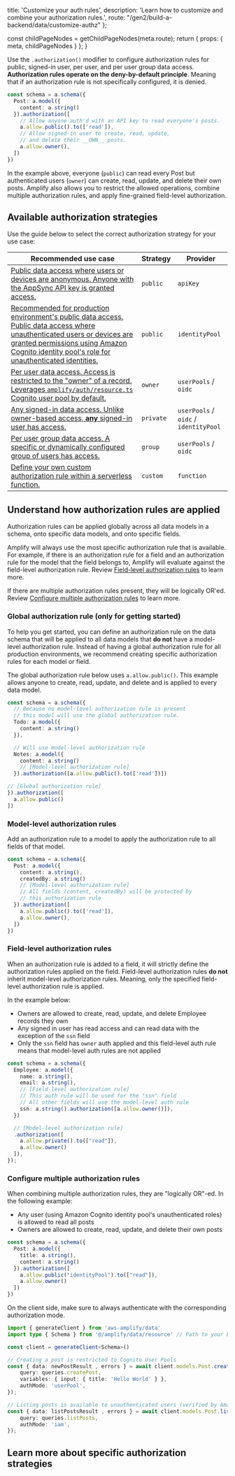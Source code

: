 
  title: 'Customize your auth rules',
  description: 'Learn how to customize and combine your authorization rules.',
  route: "/gen2/build-a-backend/data/customize-authz"
};

  const childPageNodes = getChildPageNodes(meta.route);
  return {
    props: {
      meta,
      childPageNodes
    }
  };
}


Use the `.authorization()` modifier to configure authorization rules for public, signed-in user, per user, and per user group data access. **Authorization rules operate on the deny-by-default principle**. Meaning that if an authorization rule is not specifically configured, it is denied.

```ts
const schema = a.schema({
  Post: a.model({
    content: a.string()
  }).authorization([
    // Allow anyone auth'd with an API key to read everyone's posts.
    a.allow.public().to(['read']),
    // Allow signed-in user to create, read, update,
    // and delete their __OWN__ posts.
    a.allow.owner(),
  ])
})
```
In the example above, everyone (`public`) can read every Post but authenticated users (`owner`) can create, read, update, and delete their own posts. Amplify also allows you to restrict the allowed operations, combine multiple authorization rules, and apply fine-grained field-level authorization.

## Available authorization strategies

Use the guide below to select the correct authorization strategy for your use case:

| **Recommended use case** | **Strategy** | **Provider** |
|---|---|---|
| [Public data access where users or devices are anonymous. Anyone with the AppSync API key is granted access.](/gen2/build-a-backend/data/customize-authz/public-data-access) | `public` | `apiKey` |
| [Recommended for production environment's public data access. Public data access where unauthenticated users or devices are granted permissions using Amazon Cognito identity pool's role for unauthenticated identities.](/gen2/build-a-backend/data/customize-authz/public-data-access/#add-public-authorization-rule-using-iam-authentication) | `public` | `identityPool` |
| [Per user data access. Access is restricted to the "owner" of a record. Leverages `amplify/auth/resource.ts` Cognito user pool by default.](/gen2/build-a-backend/data/customize-authz/per-user-per-owner-data-access) | `owner` | `userPools` / `oidc` |
| [Any signed-in data access. Unlike owner-based access, **any** signed-in user has access.](/gen2/build-a-backend/data/customize-authz/signed-in-user-data-access) | `private` | `userPools` / `oidc` / `identityPool` |
| [Per user group data access. A specific or dynamically configured group of users has access.](/gen2/build-a-backend/data/customize-authz/user-group-based-data-access) | `group` | `userPools` / `oidc` |
| [Define your own custom authorization rule within a serverless function.](/gen2/build-a-backend/data/customize-authz/custom-data-access-patterns) | `custom` | `function` |

## Understand how authorization rules are applied

Authorization rules can be applied globally across all data models in a schema, onto specific data models, and onto specific fields.

Amplify will always use the most specific authorization rule that is available. For example, if there is an authorization rule for a field and an authorization rule for the model that the field belongs to, Amplify will evaluate against the field-level authorization rule. Review [Field-level authorization rules](#field-level-authorization-rules) to learn more.

If there are multiple authorization rules present, they will be logically OR'ed. Review [Configure multiple authorization rules](#configure-multiple-authorization-rules) to learn more.

### Global authorization rule (only for getting started)

To help you get started, you can define an authorization rule on the data schema that will be applied to all data models that **do not** have a model-level authorization rule. Instead of having a global authorization rule for all production environments, we recommend creating specific authorization rules for each model or field.

The global authorization rule below uses `a.allow.public()`. This example allows anyone to create, read, update, and delete and is applied to every data model.

```ts
const schema = a.schema({
  // Because no model-level authorization rule is present
  // this model will use the global authorization rule.
  Todo: a.model({
    content: a.string()
  }),

  // Will use model-level authorization rule
  Notes: a.model({
    content: a.string()
    // [Model-level authorization rule]
  }).authorization([a.allow.public().to(['read'])])

// [Global authorization rule]
}).authorization([
  a.allow.public()
])
```

### Model-level authorization rules

Add an authorization rule to a model to apply the authorization rule to all fields of that model.

```ts
const schema = a.schema({
  Post: a.model({
    content: a.string(),
    createdBy: a.string()
    // [Model-level authorization rule]
    // All fields (content, createdBy) will be protected by
    // this authorization rule
  }).authorization([
    a.allow.public().to(['read']),
    a.allow.owner(),
  ])
})
```

### Field-level authorization rules

When an authorization rule is added to a field, it will strictly define the authorization rules applied on the field. Field-level authorization rules **do not** inherit model-level authorization rules. Meaning, only the specified field-level authorization rule is applied.

In the example below:
- Owners are allowed to create, read, update, and delete Employee records they own
- Any signed in user has read access and can read data with the exception of the `ssn` field
- Only the `ssn` field has `owner` auth applied and this field-level auth rule means that model-level auth rules are not applied

```ts
const schema = a.schema({
  Employee: a.model({
    name: a.string(),
    email: a.string(),
    // [Field-level authorization rule]
    // This auth rule will be used for the "ssn" field
    // All other fields will use the model-level auth rule
    ssn: a.string().authorization([a.allow.owner()]),
  })

  // [Model-level authorization rule]
  .authorization([
    a.allow.private().to(["read"]),
    a.allow.owner()
  ]),
});
```

### Configure multiple authorization rules

When combining multiple authorization rules, they are "logically OR"-ed. In the following example:
- Any user (using Amazon Cognito identity pool's unauthenticated roles) is allowed to read all posts
- Owners are allowed to create, read, update, and delete their own posts

```ts
const schema = a.schema({
  Post: a.model({
    title: a.string(),
    content: a.string()
  }).authorization([
    a.allow.public("identityPool").to(["read"]),
    a.allow.owner()
  ])
})
```

On the client side, make sure to always authenticate with the corresponding authorization mode.

```ts
import { generateClient } from 'aws-amplify/data'
import type { Schema } from '@/amplify/data/resource' // Path to your backend resource definition

const client = generateClient<Schema>()

// Creating a post is restricted to Cognito User Pools
const { data: newPostResult , errors } = await client.models.Post.create({
	query: queries.createPost,
	variables: { input: { title: 'Hello World' } },
	authMode: 'userPool',
});

// Listing posts is available to unauthenticated users (verified by Amazon Cognito identity pool's unauthenticated role)
const { data: listPostsResult , errors } = await client.models.Post.list({
	query: queries.listPosts,
	authMode: 'iam',
});
```

## Learn more about specific authorization strategies

<Overview childPageNodes={props.childPageNodes} />

